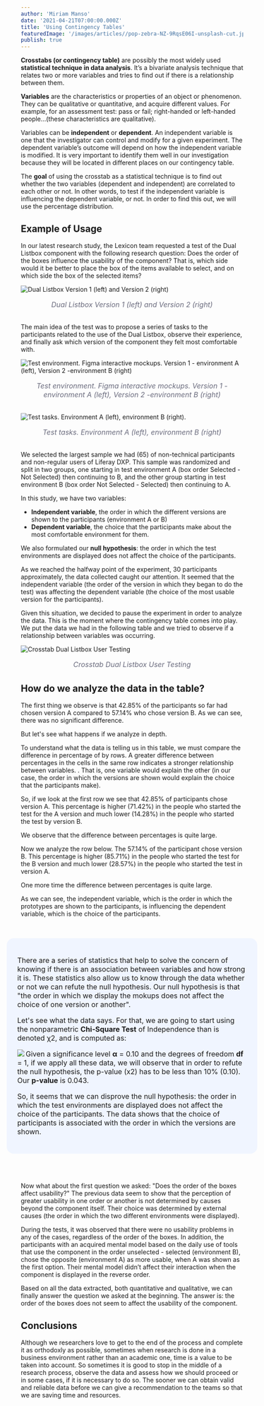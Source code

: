 ```yaml
---
author: 'Miriam Manso'
date: '2021-04-21T07:00:00.000Z'
title: 'Using Contingency Tables'
featuredImage: '/images/articles//pop-zebra-NZ-9RqsE06I-unsplash-cut.jpg'
publish: true
---
```



**Crosstabs (or contingency table)** are possibly the most widely used **statistical technique in data analysis**. It’s a bivariate analysis technique that relates two or more variables and tries to find out if there is a relationship between them.

**Variables** are the characteristics or properties of an object or phenomenon. They can be qualitative or quantitative, and acquire different values. For example, for an assessment test: pass or fail; right-handed or left-handed people...(these characteristics are qualitative).

Variables can be **independent** or **dependent**. An independent variable is one that the investigator can control and modify for a given experiment. The dependent variable’s outcome will depend on how the independent variable is modified. It is very important to identify them well in our investigation because they will be located in different places on our contingency table.

The **goal** of using the crosstab as a statistical technique is to find out whether the two variables (dependent and independent) are correlated to each other or not. In other words, to test if the independent variable is influencing the dependent variable, or not. In order to find this out, we will use the percentage distribution.


## Example of Usage

In our latest research study, the Lexicon team requested a test of the Dual Listbox component with the following research question: Does the order of the boxes influence the usability of the component? That is, which side would it be better to place the box of the items available to select, and on which side the box of the selected items?

![Dual Listbox Version 1 (left) and Version 2 (right)](/dual-listbox.png)
<p style="text-align: center; font-size: 1rem; font-style: italic; color: #6b6c7e; margin-bottom: 2rem">Dual Listbox Version 1 (left) and Version 2 (right)</p>

The main idea of the test was to propose a series of tasks to the participants related to the use of the Dual Listbox, observe their experience, and finally ask which version of the component they felt most comfortable with.


![Test environment. Figma interactive mockups. Version 1 - environment A (left), Version 2 -environment B (right)](/tasks.jpg)
<p style="text-align: center; font-size: 1rem; font-style: italic; color: #6b6c7e; margin-bottom: 2rem">Test environment. Figma interactive mockups. Version 1 - environment A (left), Version 2 -environment B (right)</p>

![Test tasks. Environment A (left), environment B (right).](/task-script.png)
<p style="text-align: center; font-size: 1rem; font-style: italic; color: #6b6c7e; margin-bottom: 2rem">Test tasks. Environment A (left), environment B (right)</p>

We selected the largest sample we had (65) of non-technical participants and non-regular users of Liferay DXP. This sample was randomized and split in two groups, one starting in test environment A (box order Selected - Not Selected) then continuing to B, and the other group starting in test environment B (box order Not Selected - Selected) then continuing to A.

In this study, we have two variables:

* **Independent variable**, the order in which the different versions are shown to the participants (environment A or B)
* **Dependent variable**, the choice that the participants make about the most comfortable environment for them. 

We also formulated our **null hypothesis**: the order in which the test environments are displayed does not affect the choice of the participants. 

As we reached the halfway point of the experiment, 30 participants approximately, the data collected caught our attention. It seemed that the independent variable (the order of the version in which they began to do the test) was affecting the dependent variable (the choice of the most usable version for the participants).

Given this situation, we decided to pause the experiment in order to analyze the data. This is the moment where the contingency table comes into play. We put the data we had in the following table and we tried to observe if a relationship between variables was occurring.

![Crosstab Dual Listbox User Testing](/table.png)
<p style="text-align: center; font-size: 1rem; font-style: italic; color: #6b6c7e; margin-bottom: 2rem">Crosstab Dual Listbox User Testing</p>

## How do we analyze the data in the table?

The first thing we observe is that 42.85% of the participants so far had chosen version A compared to 57.14% who chose version B. As we can see, there was no significant difference.

But let's see what happens if we analyze in depth.

To understand what the data is telling us in this table, we must compare the difference in percentage of by rows. A greater difference between percentages in the cells in the same row indicates a stronger relationship between variables. . That is, one variable would explain the other (in our case, the order in which the versions are shown would explain the choice that the participants make).

So, if we look at the first row we see that 42.85% of participants chose version A. This percentage is higher (71.42%) in the people who started the test for the A version and much lower (14.28%) in the people who started the test by version B.

We observe that the difference between percentages is quite large.

Now we analyze the row below. The 57.14% of the participant chose version B. This percentage is higher (85.71%) in the people who started the test for the B version and much lower (28.57%) in the people who started the test in version A.

One more time the difference between percentages is quite large.


As we can see, the independent variable, which is the order in which the prototypes are shown to the participants, is influencing the dependent variable, which is the choice of the participants.


<br/>

<div style="background-color: #f0f5ff; margin: 1rem -2rem 1rem -2rem; padding: 1.5rem; border-radius: 1rem; font-size: 0.825rem">

<p style="font-size: 1rem">There are a series of statistics that help to solve the concern of knowing if there is an association between variables and how strong it is. These statistics also allow us to know through the data whether or not we can refute the null hypothesis. Our null hypothesis is that "the order in which we display the mokups does not affect the choice of one version or another".</p>

<p style="font-size: 1rem">Let's see what the data says. For that, we are going to start using the nonparametric <strong>Chi-Square Test</strong> of Independence than is denoted χ2, and is computed as:</p>


<Image
  expandable
  src="/chi-square.png"
  size="large"
  align="left"
  margin="2rem 0 4rem"
  dropShadow
  rounded
/>

<p style="font-size: 1rem">Given a significance level <strong>α</strong> = 0.10 and the degrees of freedom <strong>df</strong> = 1, if we apply all these data, we will observe that in order to refute the null hypothesis, the p-value (x2) has to be less than 10% (0.10). Our <strong>p-value</strong> is 0.043.</p>

<p style="font-size: 1rem">So, it seems that we can disprove the null hypothesis: the order in which the test environments are displayed does not affect the choice of the participants. The data shows that the choice of participants is associated with the order in which the versions are shown. </p>

</div>

<br/>
<br/>

Now what about the first question we asked: "Does the order of the boxes affect usability?" The previous data seem to show that the perception of greater usability in one order or another is not determined by causes beyond the component itself. Their choice was determined by external causes (the order in which the two different environments were displayed). 

During the tests, it was observed that there were no usability problems in any of the cases, regardless of the order of the boxes. In addition, the participants with an acquired mental model based on the daily use of tools that use the component in the order unselected - selected (environment B), chose the opposite (environment A) as more usable, when A was shown as the first option. Their mental model didn’t affect their interaction when the component is displayed in the reverse order.

Based on all the data extracted, both quantitative and qualitative, we can finally answer the question we asked at the beginning. The answer is: the order of the boxes does not seem to affect the usability of the component.

## Conclusions

Although we researchers love to get to the end of the process and complete it as orthodoxly as possible, sometimes when research is done in a business environment rather than an academic one, time is a value to be taken into account. So sometimes it is good to stop in the middle of a research process, observe the data and assess how we should proceed or in some cases, if it is necessary to do so.
The sooner we can obtain valid and reliable data before we can give a recommendation to the teams so that we are saving time and resources.
